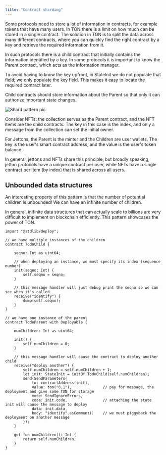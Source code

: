 ```yaml
---
title: "Contract sharding"
---
```



Some protocols need to store a lot of information in contracts, for example tokens that have many users. In TON there is a limit on how much can be stored in a single contract. The solution in TON is to split the data across many different contracts, where you can quickly find the right contract by a key and retrieve the required information from it.

In such protocols there is a child contract that initially contains the information identified by a key. In some protocols it is important to know the Parent contract, which acts as the information manager.

To avoid having to know the key upfront, in StateInit we do not populate that field; we only populate the key field. This makes it easy to locate the required contract later.

<Aside type="caution">
    Child contracts should store information about the Parent so that only it can authorize important state changes.
</Aside>

![Shard pattern pic](/techniques/pictures/childParent.jpg)

Consider NFTs: the collection serves as the Parent contract, and the NFT items are the child contracts. The key in this case is the index, and only a message from the collection can set the initial owner.

For Jettons, the Parent is the minter and the Children are user wallets. The key is the user's smart contract address, and the value is the user's token balance.

In general, jettons and NFTs share this principle, but broadly speaking, jetton protocols have a unique contract per user, while NFTs have a single contract per item (by index) that is shared across all users.

## Unbounded data structures

An interesting property of this pattern is that the number of potential children is unbounded! We can have an infinite number of children.

In general, inifinite data structures that can actually scale to billions are very difficult to implement on blockchain efficiently. This pattern showcases the power of TON.

```tact Tact
import "@stdlib/deploy";

// we have multiple instances of the children
contract TodoChild {

    seqno: Int as uint64;
 
    // when deploying an instance, we must specify its index (sequence number)
    init(seqno: Int) {
        self.seqno = seqno;
    }

    // this message handler will just debug print the seqno so we can see when it's called
    receive("identify") {
        dump(self.seqno);
    }
}

// we have one instance of the parent
contract TodoParent with Deployable {

    numChildren: Int as uint64;
 
    init() {
        self.numChildren = 0;
    }

    // this message handler will cause the contract to deploy another child
    receive("deploy another") {
        self.numChildren = self.numChildren + 1;
        let init: StateInit = initOf TodoChild(self.numChildren);
        send(SendParameters{
            to: contractAddress(init),
            value: ton("0.1"),              // pay for message, the deployment and give some TON for storage
            mode: SendIgnoreErrors,
            code: init.code,                // attaching the state init will cause the message to deploy
            data: init.data,
            body: "identify".asComment()    // we must piggyback the deployment on another message
        });
    }

    get fun numChildren(): Int {
        return self.numChildren;
    }
}
```